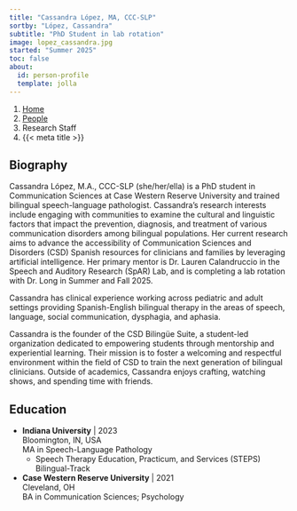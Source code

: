 ```yaml
---
title: "Cassandra López, MA, CCC-SLP"
sortby: "López, Cassandra"
subtitle: "PhD Student in lab rotation"
image: lopez_cassandra.jpg
started: "Summer 2025"
toc: false
about:
  id: person-profile
  template: jolla
---
```


```{=html}
<nav aria-label="breadcrumb">
  <ol class="breadcrumb">
    <li class="breadcrumb-item"><a href="../../index.html">Home</a></li>
    <li class="breadcrumb-item"><a href="../../people.html">People</a></li>
    <li class="breadcrumb-item active">Research Staff</li>
    <li class="breadcrumb-item active" aria-current="page">{{< meta title >}}</li>
  </ol>
</nav>
```

::: {#person-profile}
:::

## Biography

Cassandra López, M.A., CCC-SLP (she/her/ella) is a PhD student in Communication Sciences at Case Western Reserve University and trained bilingual speech-language pathologist. Cassandra’s research interests include engaging with communities to examine the cultural and linguistic factors that impact the prevention, diagnosis, and treatment of various communication disorders among bilingual populations. Her current research aims to advance the accessibility of Communication Sciences and Disorders (CSD) Spanish resources for clinicians and families by leveraging artificial intelligence. Her primary mentor is Dr. Lauren Calandruccio in the Speech and Auditory Research (SpAR) Lab, and is completing a lab rotation with Dr. Long in Summer and Fall 2025.

Cassandra has clinical experience working across pediatric and adult settings providing Spanish-English bilingual therapy in the areas of speech, language, social communication, dysphagia, and aphasia.

Cassandra is the founder of the CSD Bilingüe Suite, a student-led organization dedicated to empowering students through mentorship and experiential learning. Their mission is to foster a welcoming and respectful environment within the field of CSD to train the next generation of bilingual clinicians. Outside of academics, Cassandra enjoys crafting, watching shows, and spending time with friends.

## Education

-   **Indiana University** \| 2023<br /> Bloomington, IN, USA<br />MA in Speech-Language Pathology 
    - Speech Therapy Education, Practicum, and Services (STEPS) Bilingual-Track

-   **Case Western Reserve University** \| 2021<br /> Cleveland, OH<br />BA in Communication Sciences; Psychology 

